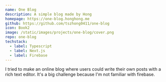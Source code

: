 ```yaml
---
name: One Blog
description: A simple blog made by Hong
homepage: https://one-blog.honghong.me
github: https://github.com/tszhong0411/one-blog
icon: Book2
image: /static/images/projects/one-blog/cover.png
repo: one-blog
techstack:
  - label: Typescript
  - label: Next.js
  - label: Firebase
---
```


I tried to make an online blog where users could write their own posts with a rich text editor. It's a big challenge because I'm not familiar with firebase.
